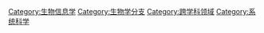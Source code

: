 {{Commons category|Systems biology}}
{{Catmore}}

[[Category:生物信息学|Category:生物信息学]]
[[Category:生物学分支|Category:生物学分支]]
[[Category:跨学科领域|Category:跨学科领域]]
[[Category:系统科学|Category:系统科学]]